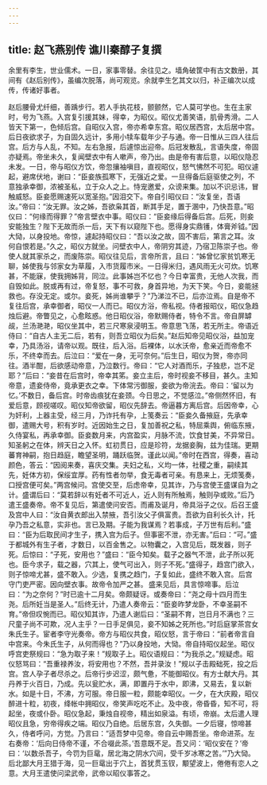 ```yaml
---
---
---
```

title: 赵飞燕别传 谯川秦醇子复撰
---



余里有李生，世业儒术。一日，家事零替。余往见之。墙角破筐中有古文数册，其间有《赵后别传》，虽编次脱落，尚可观览。余就李生乞其文以归，补正编次以成传，传诸好事者。

赵后腰骨尤纤细，善踽步行。若人手执花枝，颤颤然，它人莫可学也。生在主家时，号为飞燕。入宫复引援其妹，得幸，为昭仪。昭仪尤善笑语，肌骨秀滑。二人皆天下第一，色倾后宫。自昭仪入宫，帝亦希幸东宫。昭仪居西宫，太后居中宫。后日夜欲求子，为自固久远计，多用小犊车载年少子与通。帝一日惟从三四人往后宫。后方与人乱，不知。左右急报，后遽惊出迎帝。后冠发散乱，言语失度，帝固亦疑焉。帝坐未久，复闻壁衣中有人嗽声，帝乃出。由是帝有害后意，以昭仪隐忍未发。一日，帝与昭仪方饮，帝忽攘袖嗔目，直视昭仪，怒气怫然不可犯。昭仪遽起，避席伏地，谢曰：“臣妾族孤寒下，无强近之爱。一旦得备后庭驱使之列，不意独承幸御，浓被圣私，立于众人之上。恃宠邀爱，众谤来集。加以不识忌讳，冒触威怒。臣妾愿赐速死以宽圣抱。”因泪交下。帝自引昭仪曰：“汝复坐，吾语汝。”帝曰：“汝无罪。汝之姊，吾欲枭其首，断其手足，置于溷中，乃快吾意。”昭仪曰：“何缘而得罪？”帝言壁衣中事。昭仪曰：“臣妾缘后得备后宫。后死，则妾安能独生？陛下无故而杀一后，天下有以窥陛下也。愿得身实鼎镬，体膏斧钺。”因大恸，以身投地。帝惊，遽起持昭仪曰：“吾以汝之故，固不害后，第言之耳。汝何自恨若是。”久之，昭仪方就坐。问壁衣中人，帝阴穷其迹，乃宿卫陈崇子也。帝使人就其家杀之，而废陈崇。昭仪往见后，言帝所言，且曰：“姊曾忆家贫饥寒无聊，姊使我与邻家女为草履，入市货履市米。一日得米归，遇风雨无火可炊。饥寒甚，不能寐，使我拥姊背，同泣。此事姊岂不忆也？今日幸富贵，无他人次我，而自毁如此。脱或再有过，帝复怒，事不可救，身首异地，为天下笑。今日，妾能拯救也。存没无定。或尔。妾死，姊尚谁攀乎？”乃涕泣不已，后亦泣焉。自是帝不复往后宫，承幸御者，昭仪一人而已。昭仪方浴，帝私视。侍者报昭仪，昭仪急趋烛后避。帝瞥见之，心愈眩惑。他日昭仪浴，帝默赐侍者，特令不言。帝自屏罅觇，兰汤滟滟，昭仪坐其中，若三尺寒泉浸明玉。帝意思飞荡，若无所主。帝语近侍曰：“自古人主无二后，若有，则吾立昭仪为后矣。”赵后知帝见昭仪浴，益加宠幸，乃具汤浴，请帝以观。既往，后入浴。后裸体，以水沃帝，愈亲近而帝愈不乐，不终幸而去。后泣曰：“爱在一身，无可奈何。”后生日，昭仪为贺，帝亦同往。酒半酣，后欲感动帝意，乃泣数行。帝曰：“它人对酒而乐，子独悲，岂不足耶？”后曰：“妾昔在后宫时，帝幸其笫。妾立主后，帝时视妾不移目，甚久。主知帝意，遗妾侍帝，竟承更衣之幸。下体常污御服，妾欲为帝浣去。帝曰：‘留以为忆。’不数日，备后宫。时帝齿痕犹在妾颈。今日思之，不觉感泣。”帝侧然怀旧，有爱后意，顾视嗟叹。昭仪知帝欲留，昭仪先辞去。帝逼暮方离后宫。后因帝幸，心为奸利，上器主受，经三月，乃诈托有孕，上笺奏云：“臣妾久备掖庭，先承幸御，遣赐大号，积有岁时。近因始生之日，复加善祝之私，特屈乘舆，俯临东掖，久侍宴私，再承幸御。臣妾数月来，内宫盈实，月脉不流，饮食甘美，不异常日。知圣躬之在体，辨天日之入怀。虹初贯日，应是珍符，龙据妾胸，兹为佳瑞。更期蕃育神嗣，抱日趋庭，瞻望圣明，踊跃临贺。谨此以闻。”帝时在西宫，得奏，喜动颜色，答云：“因阅来奏，喜庆交集。夫妇之私，义均一体，社稷之重，嗣续其先，妊体方初，保绥宜厚。药有性者勿举，食无毒者可亲。有恳来上，无烦笺奏，口授宫便可矣。”两宫候问。宫使交至，后虑帝幸，见其诈，乃与宫使王盛谋自为之计。盛谓后曰：“莫若辞以有妊者不可近人，近人则有所触焉，触则孕或败。”后乃遣王盛奏帝。帝不复见后，第遣使问安否。而甫及诞月，帝具浴子之仪。后召王盛及宫中人曰：“汝自黄衣郎出入禁掖，吾引汝父子俱富贵。吾欲为自利长久计，托孕乃吾之私意，实非也。言已及期。子能为我谋焉？若事成，子万世有后利。”盛曰：“臣为后取民间才生子，携入宫为后子。但事密不泄，亦无害。”后曰：“可。”盛于都城外有生子者，才数日，以百金售之。以物囊之，入宫见后，既发器，则子死。后惊曰：“子死，安用也？”盛曰：“臣今知矣。载子之器气不泄，此子所以死也。臣今求子，载之器，穴其上，使气可出入，则子不死。”盛得子，趋宫门欲入，则子惊啼尤甚，盛不敢入。少选，复携之趋门，子复如此，盛终不敢入宫。 后宫守门吏严密。因向壁衣事。故帝令加严之甚。 盛来见后，具言惊啼事。后泣曰：“为之奈何？”时已逾十二月矣。帝颇疑讶。或奏帝曰：“尧之母十四月而生尧。后所妊当是圣人。”后终无计，乃遣人奏帝云：“臣妾昨梦龙卧，不幸圣嗣不育。”帝但叹惋而已。昭仪知其诈，乃遣人谢后曰：“圣嗣不育，岂日月不满也？三尺童子尚不可欺，况人主乎？一日手足俱见，妾不知姊之死所也。”时后庭掌茶宫女朱氏生子。宦者李守光奏帝。帝方与昭仪共食，昭仪怒，言于帝曰：“前者帝言自中宫来。今朱氏生子，从何而得也？”乃以身投地，大恸。帝自持昭仪起坐。昭仪呼宫吏祭规曰：“急为取子来！”规取子上。昭仪语规曰：“为我杀之。”规疑虑。昭仪怒骂曰：“吾重禄养汝，将安用也？不然，吾并录汝！”规以子击殿础死，投之后宫。宫人孕子者尽杀之。后帝行步迟涩，颇气惫，不能御昭仪。有方士献大丹。其丹养于火百日，乃成。先以瓮贮水，满，即置丹于水中，即沸，又易去，复以新水。如是十日，不沸，方可服。帝日服一粒，颇能幸昭仪。一夕，在大庆殿，昭仪醉进十粒，初夜，绛帐中拥昭仪，帝笑声吃吃不止。及中夜，帝昏昏，知不可，将起坐，夜或仆卧。昭仪急起，秉烛自视帝，精出如泉溢。有顷，帝崩。太后遣人理昭仪且急，穷帝得疾之端。昭仪乃自绝。后居东宫，久失御。一夕后寝，惊啼甚久，侍者呼问，方觉。乃言曰：“适吾梦中见帝。帝自云中赐吾坐。帝命进茶。左右奏帝：‘后向日侍帝不谨，不合啜此茶。’吾意既不足。吾又问：‘昭仪安在？’帝曰：‘以数杀吾子，今罚为巨鼋，居北海之阴水穴间，受千岁冰寒之苦。’”乃大恸。后北鄙大月王猎于海，见一巨鼋出于穴上，首犹贯玉钗，颙望波上，倦倦有恋人之意。大月王遣使问梁武帝，武帝以昭仪事答之。